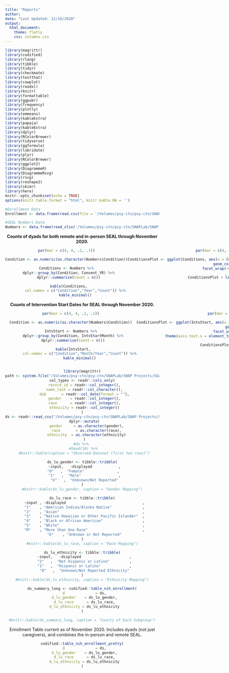 ```yaml
---
title: "Reports"
author: 
date: "Last Updated: 12/16/2020"
output: 
  html_document:
    theme: flatly
    css: columns.css
---
```


```r

library(magrittr)
library(codified)
library(rlang)
library(tibble)
library(tidyr)
library(checkmate)
library(testthat)
library(cowplot)
library(readxl)
library(knitr)
library(formattable)
library(ggpubr)
library(frequency)
library(plotly)
library(emmeans)
library(kableExtra)
library(papaja)
library(kableExtra)
library(dplyr)
library(RColorBrewer)
library(tidyverse)
library(ggformula)
library(lubridate)
library(plyr)
library(RColorBrewer)
library(ggplot2)
library(DiagrammeR)
library(DiagrammeRsvg)
library(rsvg)
library(reshape2)
library(skimr)
library(here)
knitr::opts_chunk$set(echo = TRUE)
options(knitr.table.format = "html", knitr.kable.NA = '') 
```


```r
#Enrollment Data
Enrollment <- data.frame(read.csv(file = '/Volumes/psy-ctn/psy-ctn/SNAPLab/SNAP Projects/SEAL/Data Management/Enrollment_Table/Enrollment_Table15DEC2020_Rversion.csv'))

#SEAL Numbers Data
Numbers <- data.frame(read_xlsx('/Volumes/psy-ctn/psy-ctn/SNAPLab/SNAP Projects/SEAL/Data Management/Enrollment_Table/SEAL_Numbers_16DEC2020.xlsx','Current_Data'))

```


<center>
**Counts of dyads for both remote and in-person SEAL through November 2020.** 
<center>

:::: {style="display: flex;"}

::: {}
```r
par(mar = c(4, 4, .2, .1))

Condition <- as.numeric(as.character(Numbers$Condition))

Conditions <- Numbers %>%
  dplyr::group_by(Condition, Consent_YR) %>%
  dplyr::summarize(Count = n())

  kable(Conditions,
        col.names = c("Condition","Year","Count")) %>%
        kable_minimal()

```
:::

::: {}
```r
par(mar = c(4, 4, .2, .1))

ConditionsPlot <- ggplot(Conditions, aes(x = Consent_YR, y = Count, fill = Condition)) +
  geom_col() +
  facet_wrap(~Condition)

ConditionsPlot + labs(x = "Year")
```
:::

::::

<center>
**Counts of Intervention Start Dates for SEAL through November 2020.** 
<center>

:::: {style="display: flex;"}

::: {}

```r
par(mar = c(4, 4, .2, .1))

Condition <- as.numeric(as.character(Numbers$Condition))

IntvStart <- Numbers %>%
  dplyr::group_by(Condition, IntvStartMonth) %>%
  dplyr::summarize(Count = n())

  kable(IntvStart,
        col.names = c("Condition","Month/Year","Count")) %>%
        kable_minimal()

```
:::

::: {}
```r
par(mar = c(4, 4, .2, .1))

ConditionsPlot <- ggplot(IntvStart, aes(x = IntvStartMonth, y = Count, fill = Condition)) +
  geom_col() +
  facet_wrap(~Condition)+
  theme(axis.text.x = element_text(angle = 90, hjust = 1, vjust = 1))

ConditionsPlot + labs(x = "Year")
```
:::

::::
```r

library(magrittr)
path <- system.file("/Volumes/psy-ctn/psy-ctn/SNAPLab/SNAP Projects/SEAL/Data Management/Enrollment_Table/Enrollment_Table15DEC2020_Rversion.csv", package="codified")
col_types <- readr::cols_only(
  record_id = readr::col_integer(),
  name_last = readr::col_character(),
  dob       = readr::col_date(format = ""),
  gender    = readr::col_integer(),
  race      = readr::col_integer(),
  ethnicity = readr::col_integer()
)
ds <- readr::read_csv("/Volumes/psy-ctn/psy-ctn/SNAPLab/SNAP Projects/SEAL/Data Management/Enrollment_Table/Enrollment_Table15DEC2020_Rversion.csv") %>%
  dplyr::mutate(
    gender     = as.character(gender),
    race       = as.character(race),
    ethnicity  = as.character(ethnicity)
  )
#ds %>% 
  #head(10) %>% 
  #knitr::kable(caption = "Observed Dataset (first ten rows)")
```

```r
ds_lu_gender <- tibble::tribble(
  ~input,   ~displayed            ,
  "0"   ,  "Female"               , 
  "1"   ,  "Male"                 ,
  "U"   ,  "Unknown/Not Reported"
)
#knitr::kable(ds_lu_gender, caption = "Gender Mapping")
```

```r
ds_lu_race <- tibble::tribble(
  ~input , ~displayed                                   ,
  "1"    , "American Indian/Alaska Native"              ,
  "2"    , "Asian"                                      ,
  "3"    , "Native Hawaiian or Other Pacific Islander"  ,
  "4"    , "Black or African American"                  ,
  "5"    , "White"                                      ,
  "M"    , "More than One Race"                         ,
  "6"    , "Unknown or Not Reported"
)
#knitr::kable(ds_lu_race, caption = "Race Mapping")
```

```r
ds_lu_ethnicity <- tibble::tribble(
  ~input,   ~displayed                      ,
  "2"   ,  "Not Hispanic or Latino"         ,
  "1"   ,  "Hispanic or Latino"             ,
  "0"   ,  "Unknown/Not Reported Ethnicity"
)
#knitr::kable(ds_lu_ethnicity, caption = "Ethnicity Mapping")
```

```r
ds_summary_long <- codified::table_nih_enrollment(
  d              = ds,
  d_lu_gender    = ds_lu_gender,
  d_lu_race      = ds_lu_race,
  d_lu_ethnicity = ds_lu_ethnicity
)

#knitr::kable(ds_summary_long, caption = "Counts of Each Subgroup")
```

Enrollment Table current as of November 2020. Includes dyads (not just caregivers), and combines the in-person and remote SEAL.

```r
codified::table_nih_enrollment_pretty(
  d              = ds,
  d_lu_gender    = ds_lu_gender,
  d_lu_race      = ds_lu_race,
  d_lu_ethnicity = ds_lu_ethnicity
)
```
